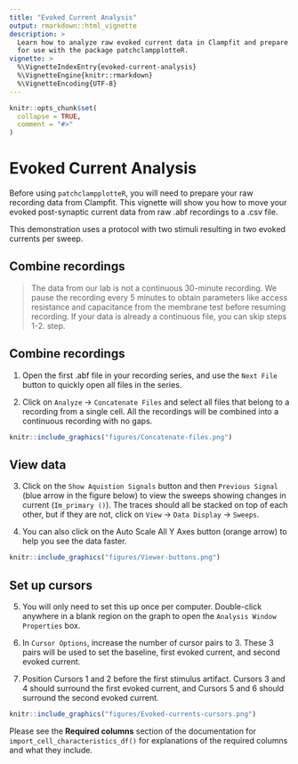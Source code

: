 ```yaml
---
title: "Evoked Current Analysis"
output: rmarkdown::html_vignette
description: >
  Learn how to analyze raw evoked current data in Clampfit and prepare it
  for use with the package patchclampplotteR.
vignette: >
  %\VignetteIndexEntry{evoked-current-analysis}
  %\VignetteEngine{knitr::rmarkdown}
  %\VignetteEncoding{UTF-8}
---
```


```r
knitr::opts_chunk$set(
  collapse = TRUE,
  comment = "#>"
)
```

# Evoked Current Analysis

Before using `patchclampplotteR`, you will need to prepare your raw recording data from Clampfit. This vignette will show you how to move your evoked post-synaptic current data from raw .abf recordings to a .csv file.

This demonstration uses a protocol with two stimuli resulting in two evoked currents per sweep.

## Combine recordings

> The data from our lab is not a continuous 30-minute recording. We pause the recording every 5 minutes to obtain parameters like access resistance and capacitance from the membrane test before resuming recording. If your data is already a continuous file, you can skip steps 1-2. step.

## Combine recordings

1. Open the first .abf file in your recording series, and use the `Next File` button to quickly open all files in the series.

2. Click on `Analyze` -> `Concatenate Files` and select all files that belong to a recording from a single cell. All the recordings will be combined into a continuous recording with no gaps. 

```r
knitr::include_graphics("figures/Concatenate-files.png")
```

## View data

3. Click on the `Show Aquistion Signals` button and then `Previous Signal` (blue arrow in the figure below) to view the sweeps showing changes in current (`Im_primary ()`). The traces should all be stacked on top of each other, but if they are not, click on `View` -> `Data Display` -> `Sweeps`.

4. You can also click on the Auto Scale All Y Axes button (orange arrow) to help you see the data faster.

```r
knitr::include_graphics("figures/Viewer-buttons.png")
```

## Set up cursors

5. You will only need to set this up once per computer. Double-click anywhere in a blank region on the graph to open the `Analysis Window Properties` box.

6. In `Cursor Options`, increase the number of cursor pairs to 3. These 3 pairs will be used to set the baseline, first evoked current, and second evoked current.

7. Position Cursors 1 and 2 before the first stimulus artifact. Cursors 3 and 4 should surround the first evoked current, and Cursors 5 and 6 should surround the second evoked current.

```r
knitr::include_graphics("figures/Evoked-currents-cursors.png")
```






Please see the
**Required columns** section of the documentation for
`import_cell_characteristics_df()` for explanations of the required columns and
what they include.
